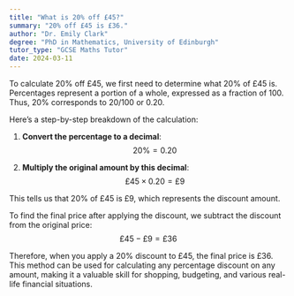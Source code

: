 ```yaml
---
title: "What is 20% off £45?"
summary: "20% off £45 is £36."
author: "Dr. Emily Clark"
degree: "PhD in Mathematics, University of Edinburgh"
tutor_type: "GCSE Maths Tutor"
date: 2024-03-11
---
```


To calculate 20% off £45, we first need to determine what 20% of £45 is. Percentages represent a portion of a whole, expressed as a fraction of 100. Thus, 20% corresponds to $20/100$ or $0.20$.

Here’s a step-by-step breakdown of the calculation:

1. **Convert the percentage to a decimal**: 
   $$
   20\% = 0.20
   $$
   
2. **Multiply the original amount by this decimal**: 
   $$
   £45 \times 0.20 = £9
   $$

This tells us that 20% of £45 is £9, which represents the discount amount. 

To find the final price after applying the discount, we subtract the discount from the original price:
$$
£45 - £9 = £36
$$

Therefore, when you apply a 20% discount to £45, the final price is £36. This method can be used for calculating any percentage discount on any amount, making it a valuable skill for shopping, budgeting, and various real-life financial situations.
    